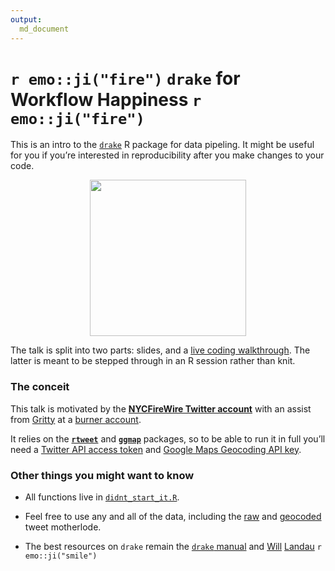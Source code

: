 ```yaml
---
output:
  md_document
---
```


# `r emo::ji("fire")` `drake` for Workflow Happiness `r emo::ji("fire")`

This is an intro to the [`drake`](https://github.com/ropensci/drake) R package for data pipeling. It might be useful for you if you're interested in reproducibility after you make changes to your code.

<p align="center">
  <img src="./img/happy_drake.jpg" height="250">
</p>

The talk is split into two parts: slides, and a [live coding walkthrough](https://github.com/aedobbyn/nyc-fires/blob/master/live_code.Rmd). The latter is meant to be stepped through in an R session rather than knit. 

### The conceit

This talk is motivated by the [**NYCFireWire Twitter account**](https://twitter.com/NYCFireWire) with an assist from [Gritty](https://youtu.be/FNt0anp7WK8?t=8) at a [burner account](https://twitter.com/didntstartit).

It relies on the [**`rtweet`**](https://github.com/mkearney/rtweet) and [**`ggmap`**](https://github.com/dkahle/ggmap) packages, so to be able to run it in full you'll need a [Twitter API access token](https://rtweet.info/articles/auth.html) and [Google Maps Geocoding API key](https://developers.google.com/maps/documentation/geocoding/intro#Geocoding).

### Other things you might want to know

* All functions live in [`didnt_start_it.R`](https://github.com/aedobbyn/nyc-fires/blob/master/didnt_start_it.R).

* Feel free to use any and all of the data, including the [raw](https://github.com/aedobbyn/nyc-fires/blob/master/data/raw/lots_o_fires.csv) and [geocoded](https://github.com/aedobbyn/nyc-fires/blob/master/data/derived/dat.csv) tweet motherlode.

* The best resources on `drake` remain the [`drake` manual](https://ropenscilabs.github.io/drake-manual/) and [Will](https://twitter.com/wmlandau) [Landau](https://github.com/wlandau) `r emo::ji("smile")`

